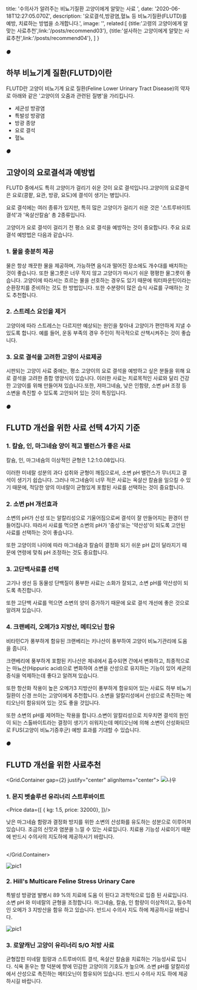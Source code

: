 
  title: '수의사가 알려주는 비뇨기질환 고양이에게 알맞는 사료 ',
  date: '2020-06-18T12:27:05.070Z',
  description: '요로결석,방광염,혈뇨 등 비뇨기질환(FLUTD)를 예방, 치료하는 방법을 소개합니다.',
  image: '',
  related:[
    {title:'고령의 고양이에게 알맞는 사료추천',link:'/posts/recommend03'},
    {title:'설사하는 고양이에게 알맞는 사료추천',link:'/posts/recommend04'},
    ]
}


<Spacer y={2}/>
<h6>●</h6>
<h2>하부 비뇨기계 질환(FLUTD)이란</h2>
<Spacer y={1}/>
FLUTD란 고양이 비뇨기계 요로 질환(Feline Lower Urinary Tract Disease)의 약자로 아래와 같은 '고양이의 오줌과 관련된 질병'을 가리킵니다.
<Spacer y={1}/>
  <Card>
      <ul>
        <li>세균성 방광염</li>
        <li>특발성 방광염</li>
        <li>방광 종양</li>
        <li>요로 결석</li>
        <li>혈뇨</li>
      </ul>
  </Card>


<Spacer y={2}/>
<h6>●</h6>
<h2>고양이의 요로결석과 예방법</h2>
<Spacer y={1}/>
FLUTD 중에서도 특히 고양이가 걸리기 쉬운 것이 요로 결석입니다.고양이의 요로결석은 요로(콩팥, 요관, 방광, 요도)에 결석이 생기는 병입니다.

요로 결석에는 여러 종류가 있지만, 특히 많은 고양이가 걸리기 쉬운 것은 '스트루바이트결석'과 '옥살산칼슘' 총 2종류입니다.

고양이가 요로 결석이 걸리기 전 평소 요로 결석을 예방하는 것이 중요합니다. 주요 요로결석 예방법은 다음과 같습니다.
<Spacer y={2}/>
<h3>1. 물을 충분히 제공</h3>
<Spacer y={1}/>
물은 항상 깨끗한 물을 제공하며, 가능하면 음식과 떨어진 장소에도 개수대를 배치하는 것이 좋습니다. 
또한 물그릇은 너무 작지 않고 고양이가 마시기 쉬운 평평한 물그릇이 좋습니다.
고양이에 따라서는 흐르는 물을 선호하는 경우도 있기 때문에 워터파운틴이라는 순환장치를 준비하는 것도 한 방법입니다.
또한 수분량이 많은 습식 사료를 구매하는 것도 추천합니다.


<Spacer y={2}/>
<h3>2. 스트레스 요인을 제거</h3>
<Spacer y={1}/>
고양이에 따라 스트레스는 다르지만 예상되는 원인을 찾아내 고양이가 편안하게 지낼 수 있도록 합니다.
예를 들어, 운동 부족의 경우 주인이 적극적으로 산책시켜주는 것이 좋습니다.


<Spacer y={2}/>
<h3>3. 요로 결석을 고려한 고양이 사료제공</h3>
<Spacer y={1}/>
시판되는 고양이 사료 중에는, 평소 고양이의 요로 결석을 예방하고 싶은 분들을 위해 요로 결석을 고려한 종합 영양식이 있습니다.
이러한 사료는 치료목적인 사료와 달리 건강한 고양이를 위해 만들어져 있습니다.또한, 저마그네슘, 낮은 인함량, 소변 pH 조정 등 소변을 촉진할 수 있도록 고안되어 있는 것이 특징입니다.


<Spacer y={2}/>
<h6>●</h6>
<h2> FLUTD 개선을 위한 사료 선택 4가지 기준</h2>

<Spacer y={2}/>
<h3>1. 칼슘, 인, 마그네슘 양이 적고 밸런스가 좋은 사료</h3>
<Spacer y={1}/>
칼슘, 인, 마그네슘의 이상적인 균형은 1.2:1:0.08입니다. 

이러한 미네랄 성분의 과다 섭취와 균형이 깨짐으로서, 소변 pH 밸런스가 무너지고 결석이 생기기 쉽습니다.
그러나 마그네슘이 너무 적은 사료는 옥살산 칼슘을 일으킬 수 있기 때문에, 적당한 양의 미네랄이 균형있게 포함된 사료를 선택하는 것이 중요합니다.


<Spacer y={2}/>
<h3>2. 소변 pH 개선효과</h3>
<Spacer y={1}/>
소변의 pH가 산성 또는 알칼리성으로 기울어짐으로써 결석이 잘 만들어지는 환경이 만들어집니다.
따라서 사료를 먹으면 소변의 pH가 '중성'또는 '약산성'이 되도록 고안된 사료를 선택하는 것이 좋습니다.

또한 고양이의 나이에 따라 마그네슘과 칼슘이 결정화 되기 쉬운 pH 값이 달라지기 때문에 연령에 맞춰 pH 조정하는 것도 중요합니다.


<Spacer y={2}/>
<h3>3. 고단백사료를 선택</h3>
<Spacer y={1}/>
고기나 생선 등 동물성 단백질이 풍부한 사료는 소화가 잘되고, 소변 pH를 약산성이 되도록 촉진합니다.

또한 고단백 사료를 먹으면 소변의 양이 증가하기 때문에 요로 결석 개선에 좋은 것으로 알려져 있습니다.


<Spacer y={2}/>
<h3>4. 크랜베리, 오메가3 지방산, 메티오닌 함유</h3>
<Spacer y={1}/>
비타민C가 풍부하게 함유된 크랜베리는 키나산이 풍부하여 고양이 비뇨기관리에 도움을 줍니다.

크랜베리에 풍부하게 포함된 키나산은 체내에서 흡수되면 간에서 변화하고, 
최종적으로는 마뇨산(Hippuric acid)으로 변화하여 소변을 산성으로 유지하는 기능이 있어 세균의 증식을 억제하는데 좋다고 알려져 있습니다.

또한 항산화 작용이 높은 오메가3 지방산이 풍부하게 함유되어 있는 사료도 하부 비뇨기 질환이 신경 쓰이는 고양이에게 추천합니다.
소변을 알칼리성에서 산성으로 촉진하는 메티오닌이 함유되어 있는 것도 좋을 것입니다.

또한 소변의 pH를 제어하는 작용을 합니다.소변이 알칼리성으로 치우치면 결석의 원인이 되는 스톨바이트라는 결정이 생기기 쉬워지는데 
메티오닌에 의해 소변이 산성화되므로 FUS(고양이 비뇨기증후군) 예방 효과를 기대할 수 있습니다.



<Spacer y={2}/>
<h6>●</h6>
<h2>FLUTD 개선을 위한 사료추천</h2>
<Spacer y={1}/>

<Grid.Container gap={2} justify="center" alignItems="center">
  <Grid xs><img src="https://cdn.imweb.me/thumbnail/20190920/810cb5c51563e.jpg" alt="나우"/></Grid>
  <Grid xs>
    <h3>1. 몬지 벳솔루션 유리너리 스트루바이트 </h3>
    <Price data={[
      { kg: 1.5, price: 32000},
      ]}/>
    <Spacer y={1}/>
      <Card shadow>
      <p>낮은 마그네슘 함량과 결정화 방지를 위한 소변의 산성화를 유도하는 성분으로 이루어져있습니다. 조금의 신맛과 염분을 느낄 수 있는 사료입니다. 치료용 기능성 사료이기 때문에 반드시 수의사의 지도하에 제공하시기 바랍니다.</p>
      </Card>
    <Spacer y={1}/>    
    <Ingredient index={[]}/>
    <Spacer y={1}/>
  </Grid>
</Grid.Container> 


<Spacer y={2}/>
<Grid.Container gap={2} justify="center" alignItems="center">
  <Grid xs><img src="https://www.hillspet.com/content/dam/pim/hills/en_us/pd/dry/pd-cd-multicare-feline-stress-dry-productShot_zoom.jpg" alt="pic1" title="文字が大きい" /></Grid>
  <Grid xs>
    <h3>2. Hill's Multicare Feline Stress Urinary Care</h3>
    <Price data={[{ kg: 1.5, price: 30000}]}/>
    <Spacer y={1}/>
     <Card shadow>
      <p>특발성 방광염 발병시 89 %의 치료에 도움 이 된다고 과학적으로 입증 된 사료입니다. 소변 pH 와 미네랄의 균형을 조정합니다. 마그네슘, 칼슘, 인 함량이 이상적이고, 필수적인 오메가 3 지방산을 함유 하고 있습니다. 반드시 수의사 지도 하에 제공하시길 바랍니다.</p>
      </Card>
    <Spacer y={1}/>
    <Ingredient index={[]}/>
  </Grid>
</Grid.Container> 

<Spacer y={2}/>
<Grid.Container gap={2} justify="center" alignItems="center">
  <Grid xs><img src="https://img.danawa.com/prod_img/500000/539/710/img/6710539_1.jpg?shrink=500:500&_v=20200903133449" alt="pic1" title="文字が大きい" /></Grid>
  <Grid xs>
    <h3>3. 로얄캐닌 고양이 유리너리 S/O 처방 사료</h3>
    <Price data={[{ kg: 1.5, price: 21200},{ kg: 3.5, price: 52000}]}/>
    <Spacer y={1}/>
     <Card shadow>
      <p>균형잡힌 미네랄 힘량과 스트루바이트 결석, 옥살산 칼슘을 치료하는 기능성사료 입니다. 식욕 돋우는 향 덕분에 향에 민감한 고양이의 기호도가 높으며. 소변 pH를 알칼리성에서 산성으로 촉진하는 메티오닌이 함유되어 있습니다. 반드시 수의사 지도 하에 제공하시길 바랍니다.</p>
      </Card>
    <Spacer y={1}/>
    <Ingredient index={[]}/>
  </Grid>
</Grid.Container> 

